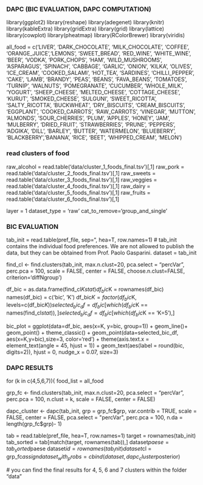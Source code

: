 ### DAPC (BIC EVALUATION, DAPC COMPUTATION)

library(ggplot2)
library(reshape)
library(adegenet)
library(knitr)
library(kableExtra)
library(gridExtra)
library(grid)
library(lattice)
library(cowplot)
library(pheatmap)
library(RColorBrewer)
library(viridis)

all_food = c('LIVER', 'DARK_CHOCOLATE', 'MILK_CHOCOLATE', 'COFFEE', 'ORANGE_JUICE','LEMONS', 'SWEET_BREAD', 'RED_WINE', 'WHITE_WINE', 'BEER', 'VODKA',
             'PORK_CHOPS', 'HAM', 'WILD_MUSHROOMS', 'ASPARAGUS', 'SPINACH',
             'CABBAGE', 'GARLIC', 'ONION', 'KILKA', 'OLIVES',
             'ICE_CREAM', 'COOKED_SALAMI', 'HOT_TEA', 'SARDINES', 'CHILLI_PEPPER',
             'CAKE', 'LAMB', 'BRANDY', 'PEAS', 'BEANS', 'FAVA_BEANS', 'TOMATOES',
             'TURNIP', 'WALNUTS', 'POMEGRANATE', 'CUCUMBER', 'WHOLE_MILK', 'YOGURT',
             'SHEEP_CHEESE', 'MELTED_CHEESE', 'COTTAGE_CHEESE', 'KURUT',
             'SMOKED_CHEESE', 'SULGUNI', 'SWEET_RICOTTA', 'SALTY_RICOTTA',
             'BUCKWHEAT', 'DRY_BISCUITS', 'CREAM_BISCUITS', 'EGGPLANT',
             'COOKED_CARROTS', 'RAW_CARROTS', 'VINEGAR', 'MUTTON', 'ALMONDS',
             'SOUR_CHERRIES', 'PLUM', 'APPLES', 'HONEY', 'JAM', 'MULBERRY',
             'DRIED_FRUIT', 'STRAWBERRIES', 'PRUNE', 'PEPPERS', 'ADGIKA', 'DILL',
             'BARLEY', 'BUTTER', 'WATERMELON', 'BLUEBERRY', 'BLACKBERRY','BANANA',
             'RICE', 'BEET', 'WHIPPED_CREAM', 'MELON')

### read clusters of food

raw_alcohol = read.table('data/cluster_1_foods_final.tsv')[,1] 
raw_pork = read.table('data/cluster_2_foods_final.tsv')[,1]
raw_sweets = read.table('data/cluster_3_foods_final.tsv')[,1]
raw_veggies = read.table('data/cluster_4_foods_final.tsv')[,1]
raw_dairy = read.table('data/cluster_5_foods_final.tsv')[,1]
raw_fruits = read.table('data/cluster_6_foods_final.tsv')[,1]

layer = 1
dataset_type = 'raw'
cat_to_remove='group_and_single'


### BIC EVALUATION

tab_init = read.table(pref_file, sep="\t", hea=T, row.names=1)
# tab_init contains the individual food preferences. We are not allowed to publish the data, but they can be obtained from Prof. Paolo Gasparini.
dataset = tab_init

find_cl <- find.clusters(tab_init, max.n.clust=20, 
                         pca.select = "percVar", perc.pca = 100,
                         scale = FALSE, center = FALSE, choose.n.clust=FALSE, 
                         criterion='diffNgroup')

df_bic = as.data.frame(find_cl$Kstat)
df_bic$K = rownames(df_bic)
names(df_bic) = c('bic', 'K')
df_bic$K = factor(df_bic$K, levels=c(df_bic$K))
selected_bic_df = df_bic[which(df_bic$K == names(find_cl$stat)),]
selected_bic_df = df_bic[which(df_bic$K == 'K=5'),]

bic_plot = ggplot(data=df_bic, aes(x=K, y=bic, group=1)) +
  geom_line()+
  geom_point() + theme_classic() +
  geom_point(data=selected_bic_df,
             aes(x=K,y=bic),size=3, color='red') +
  theme(axis.text.x = element_text(angle = 45, hjust = 1)) +
  geom_text(aes(label = round(bic, digits=2)), hjust = 0, nudge_x = 0.07, size=3)

### DAPC RESULTS 

for (k in c(4,5,6,7)){
  food_list = all_food
  
  grp_fc <- find.clusters(tab_init, max.n.clust=20, pca.select = "percVar", perc.pca = 100,
                          n.clust = k, scale = FALSE, center = FALSE)
  
  dapc_cluster <- dapc(tab_init, grp = grp_fc$grp, var.contrib = TRUE, scale = FALSE, center = FALSE, pca.select = "percVar", perc.pca = 100, n.da = length(grp_fc$grp)- 1)
    
  tab = read.table(pref_file, hea=T, row.names=1)
  target = rownames(tab_init)
  tab_sorted = tab[match(target, rownames(tab)),]
  dataset$paese = tab_sorted$paese
  dataset$id = rownames(tab_init)
  dataset$cl =  grp_fc$assign
  dataset_with_probs = cbind(dataset, dapc_cluster$posterior)
  
  # you can find the final results for 4, 5, 6 and 7 clusters within the folder "data"

